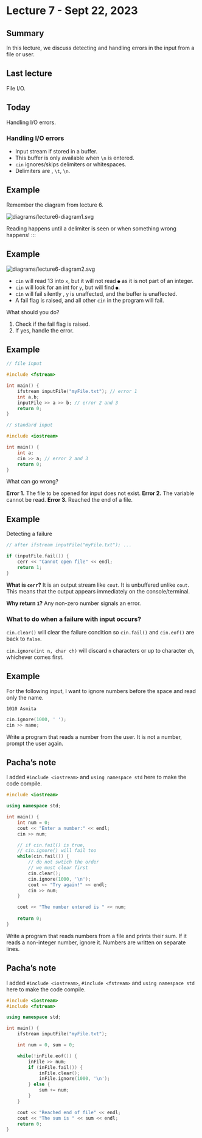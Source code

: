 # Lecture 7 - Sept 22, 2023

## Summary

In this lecture, we discuss detecting and handling errors in the input from a
file or user. 

## Last lecture

File I/O.

## Today

Handling I/O errors.

### Handling I/O errors

* Input stream if stored in a buffer.
* This buffer is only available when `\n` is entered.
* `cin` ignores/skips delimiters or whitespaces.
* Delimiters are ` `, `\t`, `\n`.

::: {.callout-note icon=false}
## Example

Remember the diagram from lecture 6.

<img src="diagrams/lecture6-diagram1.svg" alt="diagrams/lecture6-diagram1.svg">
:::

Reading happens until a delimiter is seen or when something wrong happens!
:::

::: {.callout-note icon=false}
## Example

<img src="diagrams/lecture6-diagram2.svg" alt="diagrams/lecture6-diagram2.svg">

* `cin` will read 13 into `x`, but it will not read `●` as it is not part of an 
 integer.
* `cin` will look for an int for `y`, but will find `●`.
* `cin` will fail silently , `y` is unaffected, and the buffer is unaffected.
* A fail flag is raised, and all other `cin` in the program will fail.

What should you do?

1. Check if the fail flag is raised.
2. If yes, handle the error.
:::

::: {.callout-note icon=false}
## Example

```cpp
// file input

#include <fstream>

int main() {
    ifstream inputFile("myFile.txt"); // error 1
    int a,b;
    inputFile >> a >> b; // error 2 and 3
    return 0;
}
```

```cpp
// standard input

#include <iostream>

int main() {
    int a;
    cin >> a; // error 2 and 3
    return 0;
}
```

What can go wrong?

**Error 1.** The file to be opened for input does not exist.
**Error 2.** The variable cannot be read.
**Error 3.** Reached the end of a file.
:::

::: {.callout-note icon=false}
## Example

Detecting a failure

```cpp
// after ifstream inputFile("myFile.txt"); ...

if (inputFile.fail()) {
    cerr << "Cannot open file" << endl;
    return 1;
}
```
:::

**What is `cerr`?** It is an output stream like `cout`. It is unbuffered unlike
`cout`. This means that the output appears immediately on the console/terminal.

**Why return `1`?** Any non-zero number signals an error.

### What to do when a failure with input occurs?

`cin.clear()` will clear the failure condition so `cin.fail()` and `cin.eof()`
are back to `false`.

`cin.ignore(int n, char ch)` will discard `n` characters or up to character
`ch`, whichever comes first.

::: {.callout-note icon=false}
## Example

For the following input, I want to ignore numbers before the space and read only
the name.

```
1010 Asmita
```

```cpp
cin.ignore(1000, ' ');
cin >> name;
```
:::

Write a program that reads a number from the user. It is not a number, prompt
the user again.

::: {.callout-note icon=false}
## Pacha's note
I added `#include <iostream>` and `using namespace std` here to make the code
compile.
:::

```cpp
#include <iostream>

using namespace std;

int main() {
    int num = 0;
    cout << "Enter a number:" << endl;
    cin >> num;

    // if cin.fail() is true,
    // cin.ignore() will fail too
    while(cin.fail()) {
        // do not swtich the order
        // we must clear first
        cin.clear();
        cin.ignore(1000, '\n');
        cout << "Try again!" << endl;
        cin >> num;
    }

    cout << "The number entered is " << num;
    
    return 0;
}
```

Write a program that reads numbers from a file and prints their sum. If it reads
a non-integer number, ignore it. Numbers are written on separate lines.

::: {.callout-note icon=false}
## Pacha's note
I added `#include <iostream>`, `#include <fstream>` and `using namespace std` 
here to make the code compile.
:::

```cpp
#include <iostream>
#include <fstream>

using namespace std;

int main() {
    ifstream inputFile("myFile.txt");

    int num = 0, sum = 0;

    while(!inFile.eof()) {
        inFile >> num;
        if (inFile.fail()) {
            inFile.clear();
            inFile.ignore(1000, '\n');
        } else {
            sum += num;
        }
    }

    cout << "Reached end of file" << endl;
    cout << "The sum is " << sum << endl;
    return 0;
}
```
